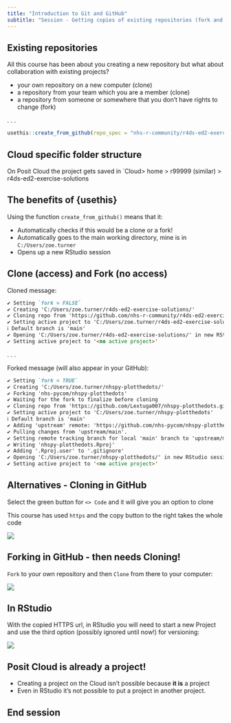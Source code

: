 ```yaml
---
title: "Introduction to Git and GitHub"
subtitle: "Session - Getting copies of existing repositories (fork and clone)"
---
```


## Existing repositories

All this course has been about you creating a new repository but what about collaboration with existing projects?

::: incremental
-   your own repository on a new computer (clone)
-   a repository from your team which you are a member (clone)
-   a repository from someone or somewhere that you don't have rights to change (fork)
:::

. . .

```r
usethis::create_from_github(repo_spec = "nhs-r-community/r4ds-ed2-exercise-solutions")
```

::: {.callout-warning collapse="false" appearance="default" icon="true"}
## Cloud specific folder structure

On Posit Cloud the project gets saved in \`Cloud\> home \> r99999 (similar) \> r4ds-ed2-exercise-solutions
:::

## The benefits of {usethis}

Using the function `create_from_github()` means that it:

-   Automatically checks if this would be a clone or a fork!
-   Automatically goes to the main working directory, mine is in `C:/Users/zoe.turner`
-   Opens up a new RStudio session

## Clone (access) and Fork (no access)

Cloned message:

``` markdown
✔ Setting `fork = FALSE`
✔ Creating 'C:/Users/zoe.turner/r4ds-ed2-exercise-solutions/'
✔ Cloning repo from 'https://github.com/nhs-r-community/r4ds-ed2-exercise-solutions.git' into 'C:/Users/zoe.turner/r4ds-ed2-exercise-solutions'
✔ Setting active project to 'C:/Users/zoe.turner/r4ds-ed2-exercise-solutions'
ℹ Default branch is 'main'
✔ Opening 'C:/Users/zoe.turner/r4ds-ed2-exercise-solutions/' in new RStudio session
✔ Setting active project to '<no active project>'
```

. . .

Forked message (will also appear in your GitHub):

``` markdown
✔ Setting `fork = TRUE`
✔ Creating 'C:/Users/zoe.turner/nhspy-plotthedots/'
✔ Forking 'nhs-pycom/nhspy-plotthedots'
✔ Waiting for the fork to finalize before cloning
✔ Cloning repo from 'https://github.com/Lextuga007/nhspy-plotthedots.git' into 'C:/Users/zoe.turner/nhspy-plotthedots'
✔ Setting active project to 'C:/Users/zoe.turner/nhspy-plotthedots'
ℹ Default branch is 'main'
✔ Adding 'upstream' remote: 'https://github.com/nhs-pycom/nhspy-plotthedots.git'
✔ Pulling changes from 'upstream/main'.
✔ Setting remote tracking branch for local 'main' branch to 'upstream/main'
✔ Writing 'nhspy-plotthedots.Rproj'
✔ Adding '.Rproj.user' to '.gitignore'
✔ Opening 'C:/Users/zoe.turner/nhspy-plotthedots/' in new RStudio session
✔ Setting active project to '<no active project>'
```

## Alternatives - Cloning in GitHub

Select the green button for `<> Code` and it will give you an option to clone

This course has used `https` and the copy button to the right takes the whole code

![](img/show-clone-github.PNG){fig-alt="Screenshot of the GitHub code menu extended to see the Clone, Open with GitHub Desktop and Download ZIP options"}

## Forking in GitHub - then needs Cloning!

`Fork` to your own repository and then `Clone` from there to your computer:

![](img/show-fork-github.PNG){fig-alt="Screenshot of GitHub with the Fork link highlighted"}

## In RStudio

With the copied HTTPS url, in RStudio you will need to start a new Project and use the third option (possibly ignored until now!) for versioning:

![](img/new-project-wizard.PNG){fig-alt="Screenshot of the 3 options wizard in RStudio for creating a new project"}

::: {.callout-warning collapse="false" appearance="default" icon="true"}
## Posit Cloud is already a project!

-   Creating a project on the Cloud isn't possible because **it is** a project
-   Even in RStudio it's not possible to put a project in another project.
:::

## End session
